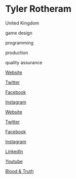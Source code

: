 # Tyler Rotheram

<Location>

United Kingdom

</Location>



<Skills>

game design

programming

production

quality assurance

</Skills>

<Personal>

[Website](https://tyrotheram.wordpress.com/)

[Twitter](https://twitter.com/tyrotheram)

[Facebook](https://www.facebook.com/ty.rotheram)

[Instagram](https://www.instagram.com/tyrotheram/)

</Personal>

<Business>

[Website](https://tyrotheram.wordpress.com/)

[Twitter](https://twitter.com/tyrotheram)

[Facebook](https://www.facebook.com/ty.rotheram)

[Instagram](https://www.instagram.com/tyrotheram/)

[LinkedIn](https://www.linkedin.com/in/tyler-rotheram-aa005516a/)

[Youtube](https://www.youtube.com/channel/UCG75FGvuYSxbM24A-O57NQA/featured)

</Business>



<Games>

[Blood & Truth](https://en.wikipedia.org/wiki/Blood_%26_Truth)

</Games>

